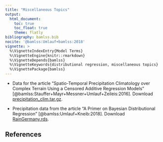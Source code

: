 ```yaml
---
title: "Miscellaneous Topics"
output:
  html_document:
    toc: true
    toc_float: true
    theme: flatly
bibliography: bamlss.bib
nocite: '@bamlss:Umlauf+bamlss:2018'
vignette: >
  %\VignetteIndexEntry{Model Terms}
  %\VignetteEngine{knitr::rmarkdown}
  %\VignetteDepends{bamlss}
  %\VignetteKeywords{distributional regression, miscellaneous topics}
  %\VignettePackage{bamlss}
---
```


* Data for the article "Spatio-Temporal Precipitation Climatology over Complex Terrain
  Using a Censored Additive Regression Models" 
  [@bamlss:Stauffer+Mayr+Messner+Umlauf+Zeileis:2016].
  Download [precipitation_clim.tar.gz](../misc/precipitation_clim.tar.gz).

* Precipitation data from the article "A Primer on Bayesian Distributional Regression"
  [@bamlss:Umlauf+Kneib:2018].
  Download [RainGermany.rds](../misc/RainGermany.rds).


## References


